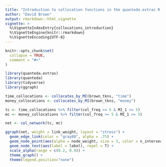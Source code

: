 ```yaml
---
title: "Introduction to collocation functions in the quanteda.extras R package"
author: "David Brown"
output: rmarkdown::html_vignette
vignette: >
  %\VignetteIndexEntry{collocations_introduction}
  %\VignetteEngine{knitr::rmarkdown}
  %\VignetteEncoding{UTF-8}
---
```


```r
knitr::opts_chunk$set(
  collapse = TRUE,
  comment = "#>"
)
```

```r
library(quanteda.extras)
library(quanteda)
library(tidyverse)
library(ggraph)
```


```r
time_collocations <- collocates_by_MI(brown_tkns, "time")
money_collocations <- collocates_by_MI(brown_tkns, "money")

tc <- time_collocations %>% filter(col_freq >= 5 & MI_1 >= 5)
mc <- money_collocations %>% filter(col_freq >= 5 & MI_1 >= 5)
```

```r
net <- col_network(tc, mc)
```

```r
ggraph(net, weight = link_weight, layout = "stress") + 
  geom_edge_link(color = "gray80", alpha = .75) + 
  geom_node_point(aes(alpha = node_weight, size = 3, color = n_intersects)) +
  geom_node_text(aes(label = label), repel = T) +
  scale_alpha(range = c(0.2, 0.9)) +
  theme_graph() +
  theme(legend.position="none")
```

